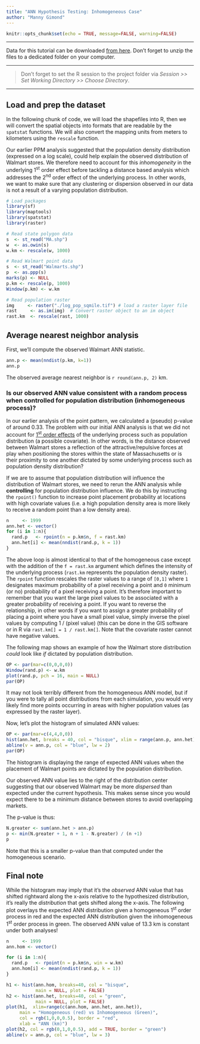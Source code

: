 ```yaml
---
title: "ANN Hypothesis Testing: Inhomogeneous Case"
author: "Manny Gimond"
---
```


```r
knitr::opts_chunk$set(echo = TRUE, message=FALSE, warning=FALSE)
```


------------------------------------------------------------------------

[Data for this tutorial can be downloaded [from here](./data.zip). Don't forget to unzip the files to a dedicated folder on your computer.]{.block1}
 
-------

> Don't forget to set the R session to the project folder via *Session \>\> Set Working Directory \>\> Choose Directory*.

-------

## Load and prep the dataset

In the following chunk of code, we will load the shapefiles into R, then we will convert the spatial objects into formats that are readable by the `spatstat` functions. We will also convert the mapping units from meters to kilometers using the `rescale` function.

Our earlier PPM analysis suggested that the population density distribution (expressed on a log scale), could help explain the observed distribution of Walmart stores. We therefore need to account for this *inhomogeneity* in the underlying 1^st^ order effect before tackling a distance based analysis which addresses the 2^nd^ order effect of the underlying process. In other words, we want to make sure that any clustering or dispersion observed in our data is not a result of a varying population distribution.

```r
# Load packages
library(sf)
library(maptools)
library(spatstat)
library(raster)

# Read state polygon data
s  <- st_read("MA.shp")
w  <- as.owin(s)
w.km <- rescale(w, 1000)

# Read Walmart point data
s  <- st_read("Walmarts.shp")
p  <- as.ppp(s)
marks(p) <- NULL
p.km <- rescale(p, 1000)
Window(p.km) <- w.km     

# Read population raster
img     <- raster("./log_pop_sqmile.tif") # load a raster layer file
rast     <- as.im(img)  # Convert raster object to an im object
rast.km  <- rescale(rast, 1000)
```

## Average nearest neighbor analysis

First, we'll compute the observed Walmart ANN statistic.

```r
ann.p <- mean(nndist(p.km, k=1))
ann.p
```

The observed average nearest neighbor is `r round(ann.p, 2)` km.

### Is our observed ANN value consistent with a random process when controlled for population distribution (inhomogeneous process)?

In our earlier analysis of the point pattern, we calculated a (pseudo) p-value of around 0.33. The problem with our initial ANN analysis is that we did not account for [1^st^ order effects](https://mgimond.github.io/Spatial/chp11-0.html#first-and-second-order-effects) of the underlying process such as population distribution (a possible covariate). In other words, is the distance observed between Walmart stores a reflection of the attractive/repulsive forces at play when positioning the stores within the state of Massachusetts or is their proximity to one another dictated by some underlying process such as population density distribution?

If we are to assume that population distribution will influence the distribution of Walmart stores, we need to rerun the ANN analysis while **controlling** for population distribution influence. We do this by instructing the `rpoint()` function to increase point placement probability at locations with high covariate values (i.e. a high population density area is more likely to receive a random point than a low density area).

```r
n     <- 1999
ann.het <- vector()
for (i in 1:n){
  rand.p   <- rpoint(n = p.km$n, f = rast.km) 
  ann.het[i] <- mean(nndist(rand.p, k = 1))
}

```

The above loop is almost identical to that of the homogeneous case except with the addition of the `f = rast.km` argument which defines the intensity of the underlying process (`rast.km` represents the population density raster). The `rpoint` function rescales the raster values to a range of `[0,1]` where `1` designates maximum probability of a pixel receiving a point and `0` minimum (or no) probability of a pixel receiving a point. It's therefore important to remember that you want the large pixel values to be associated with a greater probability of receiving a point. If you want to reverse the relationship, in other words if you want to assign a greater probability of placing a point where you have a small pixel value, simply inverse the pixel values by computing 1 / (pixel value) (this can be done in the GIS software or in R via `rast.km[] = 1 / rast.km[]`. Note that the covariate raster cannot have negative values.

The following map shows an example of how the Walmart store distribution *could* look like *if* dictated by population distribution.

```r
OP <- par(mar=c(0,0,0,0))
Window(rand.p) <- w.km
plot(rand.p, pch = 16, main = NULL)
par(OP)
```

It may not look terribly different from the homogeneous ANN model, but if you were to tally all point distributions from each simulation, you would very likely find more points occurring in areas with higher population values (as expressed by the raster layer).

Now, let's plot the histogram of simulated ANN values:

```r
OP <- par(mar=c(4,4,0,0))
hist(ann.het, breaks = 40, col = "bisque", xlim = range(ann.p, ann.het), main = NULL)
abline(v = ann.p, col = "blue", lw = 2)
par(OP)
```

The histogram is displaying the range of expected ANN values when the placement of Walmart points are dictated by the population distribution.

Our observed ANN value lies to the right of the distribution center suggesting that our observed Walmart may be more *dispersed* than expected under the current hypothesis. This makes sense since you would expect there to be a minimum distance between stores to avoid overlapping markets.

The p-value is thus:

```r
N.greater <- sum(ann.het > ann.p)
p <- min(N.greater + 1, n + 1 - N.greater) / (n +1)
p
```

Note that this is a smaller p-value than that computed under the homogeneous scenario. 

## Final note

While the histogram may imply that it's the *observed* ANN value that has shifted rightward along the x-axis relative to the hypothesized distribution, it's really the *distribution* that gets shifted along the x-axis. The following plot overlays the expected ANN distribution given a homogeneous 1^st^ order process in red and the expected ANN distribution given the inhomogeneous 1^st^ order process in green. The observed ANN value of 13.3 km is constant under both analyses!


```r
n     <- 1999       
ann.hom <- vector()   

for (i in 1:n){
  rand.p   <- rpoint(n = p.km$n, win = w.km)  
  ann.hom[i] <- mean(nndist(rand.p, k = 1))    
}

h1 <- hist(ann.hom, breaks=40, col = "bisque",  
           main = NULL, plot = FALSE)
h2 <- hist(ann.het, breaks=40, col = "green",  
           main = NULL, plot = FALSE)
plot(h1,  xlim=range(c(ann.hom, ann.het, ann.het)),
     main = "Homogeneous (red) vs Inhomogeneous (Green)",
     col = rgb(1,0,0,0.5), border = "red",
     xlab = "ANN (km)")
plot(h2, col = rgb(0,1,0,0.5), add = TRUE, border = "green")
abline(v = ann.p, col = "blue", lw = 3)
```

